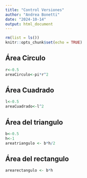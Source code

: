 ```yaml
---
title: "Control Versiones"
author: "Andrea Bonetti"
date: "2024-10-14"
output: html_document
---
```


```r
rm(list = ls())
knitr::opts_chunk$set(echo = TRUE)
```

## Área Circulo
```r
r<-0.5
areaCirculo<-pi*r^2
```

## Área Cuadrado
```r
l<-0.5
areaCuadrado<-l^2
```

## Área del triangulo
```r
b<-0.5
h<-1
areatriangulo <- b*h/2
```

## Área del rectangulo
```r
arearectangulo <- b*h
```

